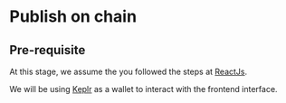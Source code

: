 
# Publish on chain 

## Pre-requisite
At this stage, we assume the you followed the steps at [ReactJs](/react).

We will be using [Keplr](https://www.keplr.app/) as a wallet to interact with the frontend interface.


